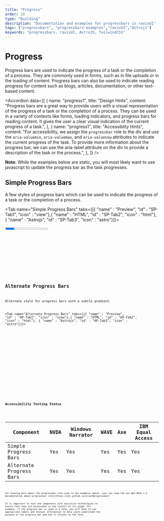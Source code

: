 ```yaml
---
title: "Progress"
order: 19
type: "Building"
description: "Documentation and examples for progressbars in ravixUI"
tags: ["progressbars", "progressbars-examples","ravixUI","Astrojs"]
keywords: "progressbars, ravixUI, AstroJS, TailwindCSS"
---
```



# Progress

Progress bars are used to indicate the progress of a task or the completion of a process. They are commonly used in forms, such as in file uploads or in the loading of content. Progress bars can also be used to indicate reading progress for content such as blogs, articles, documentation, or other text-based content.

<Accordion
  data={[
    {
      name: "progress1",
      title: "Design Hints",
      content:
        "Progress bars are a great way to provide users with a visual representation of the progress of a task or the completion of a process. They can be used in a variety of contexts like forms, loading indicators, and progress bars for reading content. It gives the user a clear visual indication of the current progress of a task.",
    },
    {
      name: "progress1",
      title: "Accessiblity Hints",
      content:
        "For accessibility, we assign the `progressbar` role to the div and use the `aria-valuemin`, `aria-valuemax`, and `aria-valuenow` attributes to indicate the current progress of the task. To provide more information about the progress bar, we can use the aria-label attribute on the div to provide a description of the task or the process.",
    },
  ]}
/>

**Note:** While the examples below are static, you will most likely want to use javascript to update the progress bar as the task progresses.

## Simple Progress Bars

A few styles of progress bars which can be used to indicate the progress of a task or the completion of a process.

<Tab name="Simple Progress Bars" tabs={[{ "name" : "Preview", "id" : "SP-Tab1", "icon" : "view"},{ "name" : "HTML", "id" : "SP-Tab2", "icon" : "html"}, { "name" : "Astrojs", "id" : "SP-Tab3", "icon" : "astro"}]}>

<section id ="SP-Tab1-panel" role="tabpanel" data-role="tabpanel" aria-labelledby="SP-Tab1">
<div class=" p-6">
<Progress />
</div>

</section>

<section id ="SP-Tab2-panel" role="tabpanel" data-role="tabpanel" aria-labelledby="SP-Tab2" class="hidden">

<Code code={ProgressCode} lang="html" wrap="true" data-pagefind-ignore />

</section>

<section id ="SP-Tab3-panel" role="tabpanel" data-role="tabpanel" aria-labelledby="SP-Tab3" class="hidden">

<Code
  code={ProgressCodeAstro}
  lang="astro"
  title="ProgressBar.astro"
  wrap="true"
  data-pagefind-ignore
/>

</section>

</Tab>

## Alternate Progress Bars

Alternate style for progress bars with a subtle gradient.

<Tab name="Alternate Progress Bars" tabs={[{ "name" : "Preview", "id" : "AP-Tab1", "icon" : "view"},{ "name" : "HTML", "id" : "AP-Tab2", "icon" : "html"}, { "name" : "Astrojs", "id" : "AP-Tab3", "icon" : "astro"}]}>

<section id ="AP-Tab1-panel" role="tabpanel" data-role="tabpanel" aria-labelledby="AP-Tab1">
<div class=" p-6">
<ProgressAlt />
</div>

</section>

<section id ="AP-Tab2-panel" role="tabpanel" data-role="tabpanel" aria-labelledby="AP-Tab2" class="hidden">

<Code code={ProgressAltCode} lang="html" wrap="true" data-pagefind-ignore />

</section>

<section id ="AP-Tab3-panel" role="tabpanel" data-role="tabpanel" aria-labelledby="AP-Tab3" class="hidden">

<Code
  code={ProgressAltCodeAstro}
  lang="astro"
  title="AltProgressBar.astro"
  wrap="true"
  data-pagefind-ignore
/>

</section>

</Tab>

## Accessibility Testing Status

<TableWrapper>

| Component               | NVDA | Windows Narrator | WAVE | Axe | IBM Equal Access |
| ----------------------- | ---- | ---------------- | ---- | --- | ---------------- |
| Simple Progress Bars    | Yes  | Yes              | Yes  | Yes | Yes              |
| Alternate Progress Bars | Yes  | Yes              | Yes  | Yes | Yes              |

</TableWrapper>
For knowing more about the progressbar role used in the examples above, [you can read the w3c WAI-ARIA 1.3 documentation about progressbar role](https://w3c.github.io/aria/#progressbar)

It is important to test the components with assistive technologies to ensure that they are accessible in the context of its usage. For example, if the progress bar is used in a form, you will have to use appropriate labels and textual information to help users understand the purpose of the progress bar and how it relates to the form.

